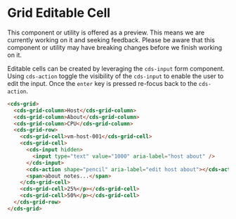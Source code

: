 
<Meta title="Data Grid (Preview)/Editable Cell" />

# Grid Editable Cell

<cds-alert-group status="warning" cds-layout="m-b:lg">
  <cds-alert>
    This component or utility is offered as a preview. This means we are currently working on it and seeking feedback.
    Please be aware that this component or utility may have breaking changes before we finish working on it.
  </cds-alert>
</cds-alert-group>

Editable cells can be created by leveraging the `cds-input` form component. Using `cds-action`
toggle the visibility of the `cds-input` to enable the user to edit the input. Once the `enter` key is pressed
re-focus back to the `cds-action`.

<Story id="stories-grid--editable-cell" />

```html
<cds-grid>
  <cds-grid-column>Host</cds-grid-column>
  <cds-grid-column>About</cds-grid-column>
  <cds-grid-column>CPU</cds-grid-column>
  <cds-grid-row>
    <cds-grid-cell>vm-host-001</cds-grid-cell>
    <cds-grid-cell>
      <cds-input hidden>
        <input type="text" value="1000" aria-label="host about" />
      </cds-input>
      <cds-action shape="pencil" aria-label="edit host about"></cds-action>
      <span>about notes...</span>
    </cds-grid-cell>
    <cds-grid-cell>25%</p></cds-grid-cell>
    <cds-grid-cell>50%</p></cds-grid-cell>
  </cds-grid-row>
</cds-grid>
```
